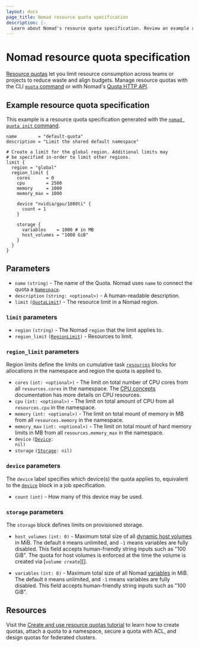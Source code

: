 ```yaml
---
layout: docs
page_title: Nomad resource quota specification
description: |-
  Learn about Nomad's resource quota specification. Review an example resource quota specification. Configure resources, regions, devices, and storage options.
---
```


# Nomad resource quota specification

[Resource quotas][] let you limit resource consumption across teams or
projects to reduce waste and align budgets. Manage resource quotas with the CLI [`quota` command][quota] or with Nomad's [Quota HTTP API][].

<EnterpriseAlert product="nomad" />

## Example resource quota specification

This example is a resource quota specification generated with the [`nomad quota init` command][init].

```hcl
name        = "default-quota"
description = "Limit the shared default namespace"

# Create a limit for the global region. Additional limits may
# be specified in-order to limit other regions.
limit {
  region = "global"
  region_limit {
    cores      = 0
    cpu        = 2500
    memory     = 1000
    memory_max = 1000

    device "nvidia/gpu/1080ti" {
      count = 1
    }

    storage {
      variables    = 1000 # in MB
      host_volumes = "1000 GiB"
    }
  }
}
```

## Parameters

- `name` `(string)` - The name of the Quota. Nomad uses `name` to connect the
quota a [`Namespace`][].
- `description` `(string: <optional>)` - A human-readable description.
- `limit` <code>([QuotaLimit](#limit-parameters))</code> - The resource limit
in a Nomad region.

### `limit` parameters

- `region` `(string)` - The Nomad `region` that the limit applies to.
- `region_limit` <code>([RegionLimit](#region_limit-parameters))</code> -
Resources to limit.

### `region_limit` parameters

Region limits define the limits on cumulative task [`resources`][] blocks for
allocations in the namespace and region the quota is applied to.

- `cores` `(int: <optional>)` - The limit on total number of CPU cores from all
`resources.cores` in the namespace. The [CPU concepts][] documentation
has more details on CPU resources.
- `cpu` `(int: <optional>)` - The limit on total amount of CPU from all
`resources.cpu` in the namespace.
- `memory` `(int: <optional>)` - The limit on total mount of memory in MB from
all `resources.memory` in the namespace.
- `memory_max` `(int: <optional>)` - The limit on total mount of hard memory
limits in MB from all `resources.memory_max` in the namespace.
- `device` <code>([Device](#device-parameters): nil)</code>
- `storage` <code>([Storage](#storage-parameters): nil)</code>

### `device` parameters

The `device` label specifies which device(s) the quota applies to,
equivalent to the [`device`][] block in a job specification.

- `count` `(int)` - How many of this device may be used.

### `storage` parameters

The `storage` block defines limits on provisioned storage.

- `host_volumes` `(int: 0)` - Maximum total size of all [dynamic host volumes][]
  in MiB. The default `0` means unlimited, and `-1` means variables are fully
  disabled. This field accepts human-friendly string inputs such as "100
  GiB". The quota for host volumes is enforced at the time the volume is created
  via [`volume create`][].

- `variables` `(int: 0)` - Maximum total size of all Nomad [variables][] in
  MiB. The default `0` means unlimited, and `-1` means variables are fully
  disabled. This field accepts human-friendly string inputs such as "100 GiB".

## Resources

Visit the [Create and use resource quotas tutorial][tutorial] to learn how to
create quotas, attach a quota to a namespace, secure a quota with ACL, and
design quotas for federated clusters.


[Resource Quotas]: /nomad/docs/enterprise#resource-quotas
[quota]: /nomad/docs/commands/quota
[Quota HTTP API]: /nomad/api-docs/quotas
[tutorial]: /nomad/tutorials/governance-and-policy/quotas
[`Namespace`]: /nomad/docs/other-specifications/namespace
[variables]: /nomad/docs/concepts/variables
[`resources`]: /nomad/docs/job-specification/resources
[CPU concepts]: /nomad/docs/concepts/cpu
[`device`]: /nomad/docs/job-specification/device#device-parameters
[dynamic host volumes]: /nomad/docs/other-specifications/volume/host
[init]: /nomad/docs/commands/quota/init
